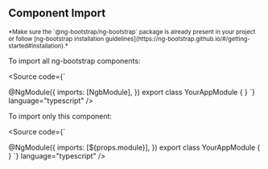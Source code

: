 
## Component Import

<p>
  <small>*Make sure the `@ng-bootstrap/ng-bootstrap` package is already present in your project
    or follow [ng-bootstrap installation guidelines](https://ng-bootstrap.github.io/#/getting-started#installation).*</small>
</p>

To import all ng-bootstrap components:

<Source
  code={`

@NgModule({
  imports: [NgbModule],
})
export class YourAppModule {
}
  `}
  language="typescript"
/>

To import only this component:

<Source
  code={`

@NgModule({
  imports: [${props.module}],
})
export class YourAppModule {
}
  `}
  language="typescript"
/>

